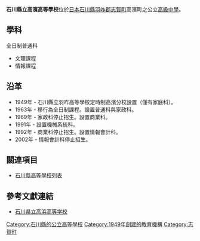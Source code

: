 {{japanese|japanese=石川県立高浜高等学校|kana=いしかわけんりつ <br>たかはまこうとうがっこう|romaji=Ishikawa-kenritsu<br>takahama koudou-gakou}}

'''石川縣立高濱高等學校'''位於[[日本|日本]][[石川縣|石川縣]][[羽咋郡|羽咋郡]][[志賀町|志賀町]]高濱町之公立[[高級中學|高級中學]]。

==學科==
全日制普通科
*文理課程
*情報課程

== 沿革 ==
*1949年 - 石川縣立羽咋高等學校定時制高濱分校設置（僅有家庭科）。
*1963年 - 移行為全日制課程。設置普通科與家政科。
*1969年 - 家政科停止招生。設置商業科。
*1991年 - 設置機械系統科。
*1992年 - 商業科停止招生。設置情報會計科。
*2002年 - 情報會計科停止招生。

== 關連項目 ==
*[[石川縣高等學校列表|石川縣高等學校列表]]

==參考文獻連結==
*[http://www.ishikawa-c.ed.jp/~takahh/ 石川県立高浜高等学校] {{Wayback|url=http://www.ishikawa-c.ed.jp/~takahh/ |date=20080616194429 }}{{ja icon}}

[[Category:石川縣的公立高等學校|Category:石川縣的公立高等學校]]
[[Category:1949年創建的教育機構|Category:1949年創建的教育機構]]
[[Category:志賀町|Category:志賀町]]